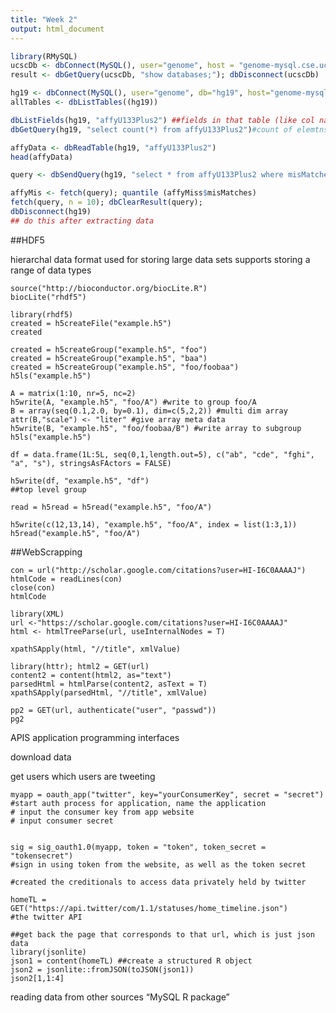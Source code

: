 ```yaml
---
title: "Week 2"
output: html_document
---
```


```r

library(RMySQL)
ucscDb <- dbConnect(MySQL(), user="genome", host = "genome-mysql.cse.ucsc.edu")
result <- dbGetQuery(ucscDb, "show databases;"); dbDisconnect(ucscDb)

hg19 <- dbConnect(MySQL(), user="genome", db="hg19", host="genome-mysql.cse.ucsc.edu")
allTables <- dbListTables((hg19))

dbListFields(hg19, "affyU133Plus2") ##fields in that table (like col names)
dbGetQuery(hg19, "select count(*) from affyU133Plus2")#count of elemtns in table 

affyData <- dbReadTable(hg19, "affyU133Plus2")
head(affyData)

query <- dbSendQuery(hg19, "select * from affyU133Plus2 where misMatches between 1 and 3")

affyMis <- fetch(query); quantile (affyMiss$misMatches)
fetch(query, n = 10); dbClearResult(query); 
dbDisconnect(hg19)
## do this after extracting data 

```


##HDF5

hierarchal data format 
used for storing large data sets 
supports storing a range of data types 

```{}
source("http://bioconductor.org/biocLite.R")
biocLite("rhdf5")

library(rhdf5)
created = h5createFile("example.h5")
created

created = h5createGroup("example.h5", "foo")
created = h5createGroup("example.h5", "baa")
created = h5createGroup("example.h5", "foo/foobaa")
h5ls("example.h5")

A = matrix(1:10, nr=5, nc=2)
h5write(A, "example.h5", "foo/A") #write to group foo/A
B = array(seq(0.1,2.0, by=0.1), dim=c(5,2,2)) #multi dim array
attr(B,"scale") <- "liter" #give array meta data
h5write(B, "example.h5", "foo/foobaa/B") #write array to subgroup
h5ls("example.h5")

df = data.frame(1L:5L, seq(0,1,length.out=5), c("ab", "cde", "fghi", "a", "s"), stringsAsFActors = FALSE)

h5write(df, "example.h5", "df")
##top level group

read = h5read = h5read("example.h5", "foo/A")

h5write(c(12,13,14), "example.h5", "foo/A", index = list(1:3,1))
h5read("example.h5", "foo/A")
``` 


##WebScrapping 
```{}
con = url("http://scholar.google.com/citations?user=HI-I6C0AAAAJ")
htmlCode = readLines(con)
close(con)
htmlCode

library(XML)
url <-"https://scholar.google.com/citations?user=HI-I6C0AAAAJ"
html <- htmlTreeParse(url, useInternalNodes = T)

xpathSApply(html, "//title", xmlValue)

library(httr); html2 = GET(url)
content2 = content(html2, as="text")
parsedHtml = htmlParse(content2, asText = T)
xpathSApply(parsedHtml, "//title", xmlValue)

pp2 = GET(url, authenticate("user", "passwd"))
pg2

```

APIS
application programming interfaces 

download data

get users which users are tweeting 
```{}
myapp = oauth_app("twitter", key="yourConsumerKey", secret = "secret")
#start auth process for application, name the application
# input the consumer key from app website
# input consumer secret


sig = sig_oauth1.0(myapp, token = "token", token_secret = "tokensecret")
#sign in using token from the website, as well as the token secret

#created the creditionals to access data privately held by twitter

homeTL = GET("https://api.twitter/com/1.1/statuses/home_timeline.json")
#the twitter API

##get back the page that corresponds to that url, which is just json data 
library(jsonlite)
json1 = content(homeTL) ##create a structured R object
json2 = jsonlite::fromJSON(toJSON(json1))
json2[1,1:4]

```

reading data from other sources 
"MySQL R package"

